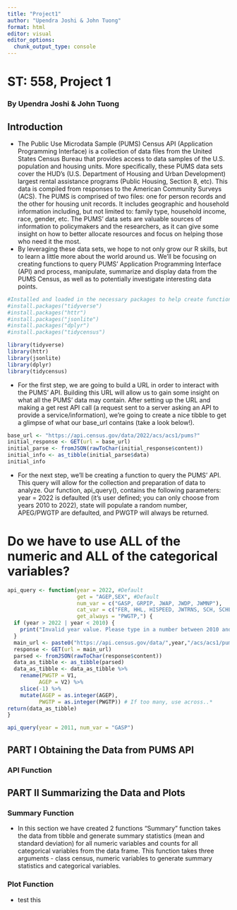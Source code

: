```yaml
---
title: "Project1"
author: "Upendra Joshi & John Tuong"
format: html
editor: visual
editor_options: 
  chunk_output_type: console
---
```


# ST: 558, Project 1

### By Upendra Joshi & John Tuong

## Introduction

-   The Public Use Microdata Sample (PUMS) Census API (Application Programming Interface) is a collection of data files from the United States Census Bureau that provides access to data samples of the U.S. population and housing units. More specifically, these PUMS data sets cover the HUD's (U.S. Department of Housing and Urban Development) largest rental assistance programs (Public Housing, Section 8, etc). This data is compiled from responses to the American Community Surveys (ACS). The PUMS is comprised of two files: one for person records and the other for housing unit records. It includes geographic and household information including, but not limited to: family type, household income, race, gender, etc. The PUMS' data sets are valuable sources of information to policymakers and the researchers, as it can give some insight on how to better allocate resources and focus on helping those who need it the most.  
-   By leveraging these data sets, we hope to not only grow our R skills, but to learn a little more about the world around us. We'll be focusing on creating functions to query PUMS' Application Programming Interface (API) and process, manipulate, summarize and display data from the PUMS Census, as well as to potentially investigate interesting data points.

```r
#Installed and loaded in the necessary packages to help create functions and manipulate/clean data.
#install.packages("tidyverse")
#install.packages("httr") 
#install.packages("jsonlite") 
#install.packages("dplyr")
#install.packages("tidycensus")

library(tidyverse)
library(httr)
library(jsonlite)
library(dplyr)
library(tidycensus)
```

-   For the first step, we are going to build a URL in order to interact with the PUMS' API. Building this URL will allow us to gain some insight on what all the PUMS' data may contain. After setting up the URL and making a get rest API call (a request sent to a server asking an API to provide a service/information), we're going to create a nice tibble to get a glimpse of what our base_url contains (take a look below!).

```r
base_url <- "https://api.census.gov/data/2022/acs/acs1/pums?"
initial_response <- GET(url = base_url)
initial_parse <- fromJSON(rawToChar(initial_response$content))
initial_info <- as_tibble(initial_parse$data)
initial_info
```

-   For the next step, we'll be creating a function to query the PUMS' API. This query will allow for the collection and preparation of data to analyze. Our function, api_query(), contains the following parameters: year = 2022 is defaulted (it's user defined; you can only choose from years 2010 to 2022), state will populate a random number, APEG/PWGTP are defaulted, and PWGTP will always be returned.

# Do we have to use ALL of the numeric and ALL of the categorical variables?

```r
api_query <- function(year = 2022, #Default
                      get = "AGEP,SEX", #Default
                      num_var = c("GASP, GRPIP, JWAP, JWDP, JWMNP"),
                      cat_var = c("FER, HHL, HISPEED, JWTRNS, SCH, SCHL"),
                      get_always = "PWGTP,") {
  if (year > 2022 | year < 2010) {
    print("Invalid year value. Please type in a number between 2010 and 2022")
  }
  main_url <- paste0("https://api.census.gov/data/",year,"/acs/acs1/pums?get=",get_always, get)
  response <- GET(url = main_url) 
  parsed <- fromJSON(rawToChar(response$content))
  data_as_tibble <- as_tibble(parsed)
  data_as_tibble <- data_as_tibble %>% 
    rename(PWGTP = V1,
          AGEP = V2) %>%
    slice(-1) %>%
    mutate(AGEP = as.integer(AGEP),
          PWGTP = as.integer(PWGTP)) # If too many, use across..*
return(data_as_tibble)
}
```

```r
api_query(year = 2011, num_var = "GASP")
```

## PART I Obtaining the Data from PUMS API

### API Function

## PART II Summarizing the Data and Plots

### Summary Function

-   In this section we have created 2 functions "Summary" function takes the data from tibble and generate summary statistics (mean and standard deviation) for all numeric variables and counts for all categorical variables from the data frame. This function takes three arguments - class census, numeric variables to generate summary statistics and categorical variables.

### Plot Function

-   test this
